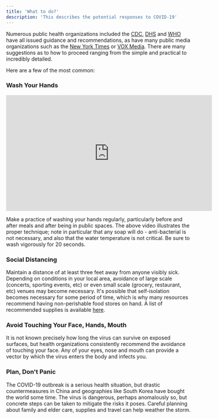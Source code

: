 ```yaml
---
title: 'What to do?'
description: 'This describes the potential responses to COVID-19'
---
```


Numerous public health organizations included the [CDC](https://www.cdc.gov/coronavirus/2019-ncov/hcp/guidance-prevent-spread.html), [DHS](https://www.ready.gov/pandemic) and [WHO](https://www.who.int/emergencies/diseases/novel-coronavirus-2019/advice-for-public) have all issued guidance and recommendations, as have many public media organizations such as the [New York Times](https://www.nytimes.com/article/prepare-for-coronavirus.html?auth=login-email&login=email) or [VOX Media](https://www.vox.com/the-goods/2020/3/3/21162099/coronavirus-stockpiling-prepare). There are many suggestions as to how to proceed ranging from the simple and practical to incredibly detailed. 

Here are a few of the most common:

### Wash Your Hands
<iframe width="560" height="315" src="https://www.youtube.com/embed/d914EnpU4Fo" frameborder="0" allow="accelerometer; autoplay; encrypted-media; gyroscope; picture-in-picture" allowfullscreen></iframe>

Make a practice of washing your hands regularly, particularly before and after meals and after being in public spaces. The above video illustrates the proper technique; note in particular that any soap will do - anti-bacterial is not necessary, and also that the water temperature is not critical. Be sure to wash vigorously for 20 seconds. 

### Social Distancing
Maintain a distance of at least three feet away from anyone visibly sick. Depending on conditions in your local area, avoidance of large scale (concerts, sporting events, etc) or even small scale (grocery, restaurant, etc) venues may become necessary. It's possible that self-isolation becomes necessary for some period of time, which is why many resources recommend having non-perishable food stores on hand. A list of recommended supplies is available [here](https://covidfaq.org/Response/5-stock-up). 

### Avoid Touching Your Face, Hands, Mouth
It is not known precisely how long the virus can survive on exposed surfaces, but health organizations consistently recommend the avoidance of touching your face. Any of your eyes, nose and mouth can provide a vector by which the virus enters the body and infects you. 

### Plan, Don't Panic
The COVID-19 outbreak is a serious health situation, but drastic countermeasures in China and geographies like South Korea have bought the world some time. The virus is dangerous, perhaps anomalously so, but concrete steps can be taken to mitigate the risks it poses. Careful planning about family and elder care, supplies and travel can help weather the storm.


